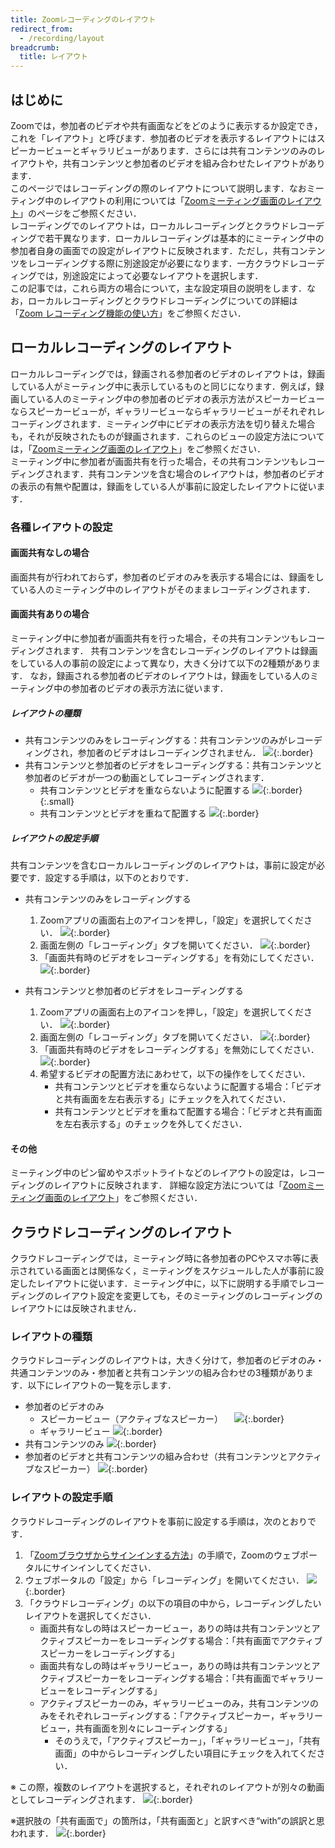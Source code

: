 ```yaml
---
title: Zoomレコーディングのレイアウト
redirect_from:
  - /recording/layout
breadcrumb:
  title: レイアウト
---
```



<InPreparation />

## はじめに
Zoomでは，参加者のビデオや共有画面などをどのように表示するか設定でき，これを「レイアウト」と呼びます．参加者のビデオを表示するレイアウトにはスピーカービューとギャラリビューがあります．さらには共有コンテンツのみのレイアウトや，共有コンテンツと参加者のビデオを組み合わせたレイアウトがあります．  
このページではレコーディングの際のレイアウトについて説明します．なおミーティング中のレイアウトの利用については「[Zoomミーティング画面のレイアウト](../../layout/)」のページをご参照ください．  
レコーディングでのレイアウトは，ローカルレコーディングとクラウドレコーディングで若干異なります．ローカルレコーディングは基本的にミーティング中の参加者自身の画面での設定がレイアウトに反映されます．ただし，共有コンテンツをレコーディングする際に別途設定が必要になります．一方クラウドレコーディングでは，別途設定によって必要なレイアウトを選択します．  
この記事では，これら両方の場合について，主な設定項目の説明をします．なお，ローカルレコーディングとクラウドレコーディングについての詳細は「[Zoom レコーディング機能の使い方](../../recording/)」をご参照ください．

## ローカルレコーディングのレイアウト
ローカルレコーディングでは，録画される参加者のビデオのレイアウトは，録画している人がミーティング中に表示しているものと同じになります．例えば，録画している人のミーティング中の参加者のビデオの表示方法がスピーカービューならスピーカービューが，ギャラリービューならギャラリービューがそれぞれレコーディングされます．ミーティング中にビデオの表示方法を切り替えた場合も，それが反映されたものが録画されます．これらのビューの設定方法については，「[Zoomミーティング画面のレイアウト](../../layout/)」をご参照ください．  
ミーティング中に参加者が画面共有を行った場合，その共有コンテンツもレコーディングされます．共有コンテンツを含む場合のレイアウトは，参加者のビデオの表示の有無や配置は，録画をしている人が事前に設定したレイアウトに従います．

### 各種レイアウトの設定
#### 画面共有なしの場合
画面共有が行われておらず，参加者のビデオのみを表示する場合には、録画をしている人のミーティング中のレイアウトがそのままレコーディングされます．

#### 画面共有ありの場合
ミーティング中に参加者が画面共有を行った場合，その共有コンテンツもレコーディングされます．
共有コンテンツを含むレコーディングのレイアウトは録画をしている人の事前の設定によって異なり，大きく分けて以下の2種類があります．
なお，録画される参加者のビデオのレイアウトは，録画をしている人のミーティング中の参加者のビデオの表示方法に従います．
##### レイアウトの種類
* 共有コンテンツのみをレコーディングする：共有コンテンツのみがレコーディングされ，参加者のビデオはレコーディングされません．
![](localrecording_sharecontent.png){:.border}
* 共有コンテンツと参加者のビデオをレコーディングする：共有コンテンツと参加者のビデオが一つの動画としてレコーディングされます．
  * 共有コンテンツとビデオを重ならないように配置する
  ![](localrecording_video-with-sharecontent.png){:.border}{:.small}
  * 共有コンテンツとビデオを重ねて配置する
  ![](localrecording_video-on-sharecontent.png){:.border}

##### レイアウトの設定手順
共有コンテンツを含むローカルレコーディングのレイアウトは，事前に設定が必要です．設定する手順は，以下のとおりです．

* 共有コンテンツのみをレコーディングする
  1. Zoomアプリの画面右上のアイコンを押し，「設定」を選択してください．
  ![](application_setting.png){:.border}
  2. 画面左側の「レコーディング」タブを開いてください．
  ![](application_setting_recording.png){:.border}
  3. 「画面共有時のビデオをレコーディングする」を有効にしてください．
  ![](application_setting_off.png){:.border}

* 共有コンテンツと参加者のビデオをレコーディングする
  1. Zoomアプリの画面右上のアイコンを押し，「設定」を選択してください．
  ![](application_setting.png){:.border}
  2. 画面左側の「レコーディング」タブを開いてください．
  ![](application_setting_recording.png){:.border}
  3. 「画面共有時のビデオをレコーディングする」を無効にしてください．
  ![](application_setting_on.png){:.border}
  4. 希望するビデオの配置方法にあわせて，以下の操作をしてください．
     * 共有コンテンツとビデオを重ならないように配置する場合：「ビデオと共有画面を左右表示する」にチェックを入れてください．
     * 共有コンテンツとビデオを重ねて配置する場合：「ビデオと共有画面を左右表示する」のチェックを外してください．

#### その他
ミーティング中のピン留めやスポットライトなどのレイアウトの設定は，レコーディングのレイアウトに反映されます．
詳細な設定方法については「[Zoomミーティング画面のレイアウト](../../layout/)」をご参照ください．

## クラウドレコーディングのレイアウト
クラウドレコーディングでは，ミーティング時に各参加者のPCやスマホ等に表示されている画面とは関係なく，ミーティングをスケジュールした人が事前に設定したレイアウトに従います．ミーティング中に，以下に説明する手順でレコーディングのレイアウト設定を変更しても，そのミーティングのレコーディングのレイアウトには反映されません．

### レイアウトの種類
クラウドレコーディングのレイアウトは，大きく分けて，参加者のビデオのみ・共通コンテンツのみ・参加者と共有コンテンツの組み合わせの3種類があります．以下にレイアウトの一覧を示します．
* 参加者のビデオのみ
  * スピーカービュー（アクティブなスピーカー）
　![](cloudrecording_speakerview.png){:.border}
  * ギャラリービュー
  ![](cloudrecording_gallaryview.png){:.border}
* 共有コンテンツのみ
![](cloudrecording_sharecontent.png){:.border}
* 参加者のビデオと共有コンテンツの組み合わせ（共有コンテンツとアクティブなスピーカー）
![](cloudrecording_video-with-sharecontent.png){:.border}

### レイアウトの設定手順
クラウドレコーディングのレイアウトを事前に設定する手順は，次のとおりです．
1. 「[Zoomブラウザからサインインする方法](../../../signin/#browser)」の手順で，Zoomのウェブポータルにサインインしてください．
2. ウェブポータルの「設定」から「レコーディング」を開いてください．
![](webportal_setting.png){:.border}
3. 「クラウドレコーディング」の以下の項目の中から，レコーディングしたいレイアウトを選択してください．
   * 画面共有なしの時はスピーカービュー，ありの時は共有コンテンツとアクティブスピーカーをレコーディングする場合：「共有画面でアクティブスピーカーをレコーディングする」
   * 画面共有なしの時はギャラリービュー，ありの時は共有コンテンツとアクティブスピーカーをレコーディングする場合：「共有画面でギャラリービューをレコーディングする」
   * アクティブスピーカーのみ，ギャラリービューのみ，共有コンテンツのみをそれぞれレコーディングする：「アクティブスピーカー，ギャラリービュー，共有画面を別々にレコーディングする」
     * そのうえで，「アクティブスピーカー」，「ギャラリービュー」，「共有画面」の中からレコーディングしたい項目にチェックを入れてください．

※ この際，複数のレイアウトを選択すると，それぞれのレイアウトが別々の動画としてレコーディングされます．
![](webportal_layout_select.png){:.border}

※選択肢の「共有画面で」の箇所は，「共有画面と」と訳すべき“with”の誤訳と思われます．
![](english_setting.png){:.border}
